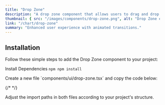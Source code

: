 ```yaml
---
title: "Drop Zone"
description: "A drop zone component that allows users to drag and drop files into a container."
thumbnail: { src: "/images/components/drop-zone.png", alt: "Drop Zone example" }
link: "/chart/drop-zone"
summary: "Enhanced user experience with animated transitions."
---
```


<ComponentPreview name="drop-zone-demo" />

## Installation

Follow these simple steps to add the Drop Zone component to your project:

<Steps>

<Step>Install Dependencies</Step>
```npm npm install ```

<Step>
    Create a new file `components/ui/drop-zone.tsx` and copy the code below:
</Step>

{/* <CollapsibleSource name="drop-zone" /> */}

<Step>
    Adjust the import paths in both files according to your project's structure.
</Step>

</Steps>
